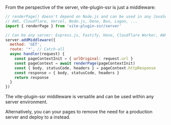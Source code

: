 
From the perspective of the server, vite-plugin-ssr is just a middleware:

```js
// renderPage() doesn't depend on Node.js and can be used in any JavaScript environment:
// AWS, Cloudflare, Vercel, Node.js, Deno, Bun, Lagon, ...
import { renderPage } from 'vite-plugin-ssr/server'

// Can be any server: Express.js, Fastify, Hono, Cloudflare Worker, AWS Lambda Function, ...
server.addMiddleware({
  method: 'GET',
  route: '*', // Catch-all
  async handler(request) {
    const pageContextInit = { urlOriginal: request.url }
    const pageContext = await renderPage(pageContextInit)
    const { body, statusCode, headers } = pageContext.httpResponse
    const response = { body, statusCode, headers }
    return response
  }
})
```

The vite-plugin-ssr middleware is versatile and can be used within any server environment.

Alternatively, you can <Link text="pre-render" href="/pre-rendering" /> your pages to remove the need for a production server and deploy to a <Link text="static host" href="/static-hosts" /> instead.
